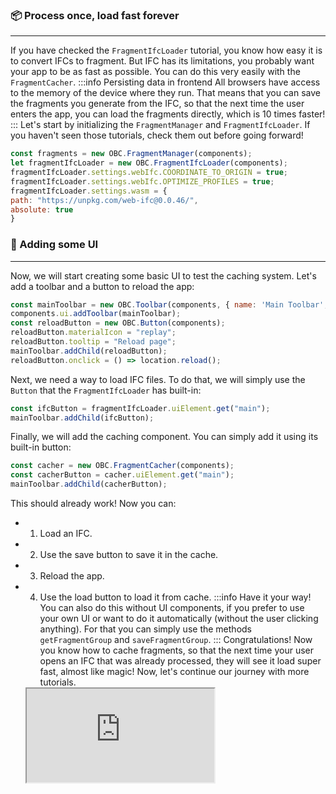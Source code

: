 ### 📦 Process once, load fast forever
___
If you have checked the `FragmentIfcLoader` tutorial, you know how
easy it is to convert IFCs to fragment. But IFC has its limitations,
you probably want your app to be as fast as possible. You can
do this very easily with the `FragmentCacher`.
:::info Persisting data in frontend
All browsers have access to the memory of the device where they run.
That means that you can save the fragments you generate from the IFC,
so that the next time the user enters the app, you can load the
fragments directly, which is 10 times faster!
:::
Let's start by initializing the `FragmentManager` and `FragmentIfcLoader`.
If you haven't seen those tutorials, check them out before going forward!

```js
const fragments = new OBC.FragmentManager(components);
let fragmentIfcLoader = new OBC.FragmentIfcLoader(components);
fragmentIfcLoader.settings.webIfc.COORDINATE_TO_ORIGIN = true;
fragmentIfcLoader.settings.webIfc.OPTIMIZE_PROFILES = true;
fragmentIfcLoader.settings.wasm = {
path: "https://unpkg.com/web-ifc@0.0.46/",
absolute: true
}
```
### 💅 Adding some UI
___
Now, we will start creating some basic UI to test the caching system. Let's
add a toolbar and a button to reload the app:

```js
const mainToolbar = new OBC.Toolbar(components, { name: 'Main Toolbar', position: 'bottom' });
components.ui.addToolbar(mainToolbar);
const reloadButton = new OBC.Button(components);
reloadButton.materialIcon = "replay";
reloadButton.tooltip = "Reload page";
mainToolbar.addChild(reloadButton);
reloadButton.onclick = () => location.reload();
```
Next, we need a way to load IFC files. To do that, we will simply use the
`Button` that the `FragmentIfcLoader` has built-in:

```js
const ifcButton = fragmentIfcLoader.uiElement.get("main");
mainToolbar.addChild(ifcButton);
```
Finally, we will add the caching component. You can simply add it using
its built-in button:

```js
const cacher = new OBC.FragmentCacher(components);
const cacherButton = cacher.uiElement.get("main");
mainToolbar.addChild(cacherButton);
```
This should already work! Now you can:
- 1. Load an IFC.
- 2. Use the save button to save it in the cache.
- 3. Reload the app.
- 4. Use the load button to load it from cache.
:::info Have it your way!
You can also do this without UI components, if you prefer to use your own UI
or want to do it automatically (without the user clicking anything). For that
you can simply use the methods `getFragmentGroup` and `saveFragmentGroup`.
:::
Congratulations! Now you know how to cache fragments, so that the next time
your user opens an IFC that was already processed, they will see it load
super fast, almost like magic! Now, let's continue our journey with more
tutorials.


  <iframe src="https://ifcjs.github.io/components/src/fragments/FragmentCacher/index.html"></iframe>

  